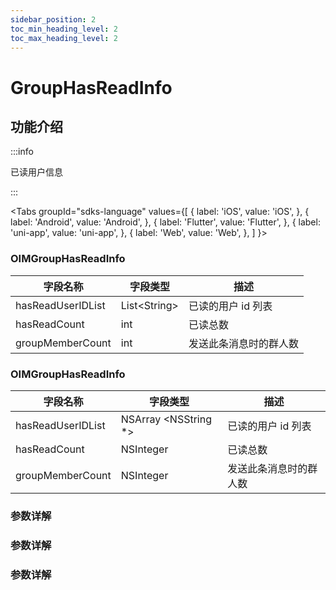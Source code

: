 ```yaml
---
sidebar_position: 2
toc_min_heading_level: 2
toc_max_heading_level: 2
---
```


# GroupHasReadInfo

## 功能介绍

:::info

已读用户信息

:::

<Tabs
groupId="sdks-language"
values={[
{ label: 'iOS', value: 'iOS', },
{ label: 'Android', value: 'Android', },
{ label: 'Flutter', value: 'Flutter', },
{ label: 'uni-app', value: 'uni-app', },
{ label: 'Web', value: 'Web', },
]
}>

<TabItem value="Flutter">

### OIMGroupHasReadInfo

| 字段名称          | 字段类型      | 描述                   |
| ----------------- | ------------- | ---------------------- |
| hasReadUserIDList | List<String\> | 已读的用户 id 列表     |
| hasReadCount      | int           | 已读总数               |
| groupMemberCount  | int           | 发送此条消息时的群人数 |

</TabItem>

<TabItem value="iOS">

### OIMGroupHasReadInfo

| 字段名称          | 字段类型              | 描述                   |
| ----------------- | --------------------- | ---------------------- |
| hasReadUserIDList | NSArray <NSString \*> | 已读的用户 id 列表     |
| hasReadCount      | NSInteger             | 已读总数               |
| groupMemberCount  | NSInteger             | 发送此条消息时的群人数 |

</TabItem>

<TabItem value="Android">

### 参数详解

</TabItem>

<TabItem value="Web">

### 参数详解

</TabItem>

<TabItem value="uni-app">

### 参数详解

</TabItem>

</Tabs>
